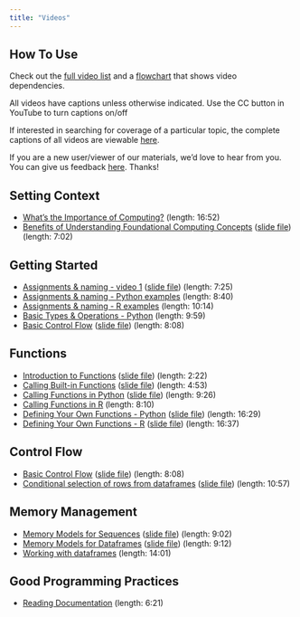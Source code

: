 ```yaml
---
title: "Videos"
---
```

## How To Use

Check out the [full video list](./guide.html) and a [flowchart](https://docs.google.com/drawings/d/1lD1CxMXV6G_83KfyaABuvqY-g2SodAKmKiVu3FFWMo8/edit?usp=sharing) that shows video dependencies.

All videos have captions unless otherwise indicated.  Use the CC button in YouTube to turn captions on/off

If interested in searching for coverage of a particular topic, the complete captions of all videos are viewable [here](https://docs.google.com/document/d/1Aj2NEE8PwzdjAXffKrh6OV3lafPbbTgQUC4FqYzBYcE/edit?usp=sharing).

If you are a new user/viewer of our materials, we'd love to hear from you.  You can give us feedback [here](https://forms.gle/HHepMjfNNZ1fFSwv5).  Thanks!

## Setting Context

- [What's the Importance of Computing?](https://youtu.be/LozdbWhe5-E) (length: 16:52)
- [Benefits of Understanding Foundational Computing Concepts](https://youtu.be/8_3XBp7p4HQ) ([slide file](gfx/Basics of Computing.pdf)) (length: 7:02)

## Getting Started

- [Assignments & naming - video 1](https://youtu.be/HGzkFGonGD4) ([slide file](gfx/AssignmentsAndNaming.pdf)) (length: 7:25)
- [Assignments & naming - Python examples](https://youtu.be/jWRvUSBgdik) (length: 8:40)
- [Assignments & naming - R examples](https://youtu.be/n8rDAk95Eu8) (length: 10:14)
- [Basic Types & Operations -  Python](https://youtu.be/8cDkz_f7nzk) (length: 9:59)
- [Basic Control Flow](https://youtu.be/kHIBVxOG2MA) ([slide file](gfx/BasicControlFlow.pdf)) (length: 8:08)

## Functions

- [Introduction to Functions](https://youtu.be/BKoZ0gl8lMo) ([slide file](gfx/Intro-to-Functions.pdf)) (length: 2:22)
- [Calling Built-in Functions](https://youtu.be/EJPIPWC8gm0) ([slide file](gfx/CallingBuiltInFunctions.pdf)) (length: 4:53)
<!--- [Calling Functions in Python](https://youtu.be/GN1fM_OHINE) -- this is version 1-->
- [Calling Functions in Python](https://youtu.be/8ja0Pz8CJ5o) ([slide file](gfx/CallingFunctionsInPython.pdf)) (length: 9:26) <!-- Version 2 -->
- [Calling Functions in R](https://youtu.be/XHjD4OKzbUs) (length: 8:10)
- [Defining Your Own Functions - Python](https://youtu.be/H2MJGme0OxE) ([slide file](gfx/WritingFunctionsInPython.pdf)) (length: 16:29)
- [Defining Your Own Functions - R](https://youtu.be/WtuiF1T0sXg) ([slide file](gfx/WritingFunctionsInR.pdf)) (length: 16:37)

## Control Flow

- [Basic Control Flow](https://youtu.be/kHIBVxOG2MA) ([slide file](gfx/BasicControlFlow.pdf)) (length: 8:08)
- [Conditional selection of rows from dataframes](https://youtu.be/oZDEJH3W6EM) ([slide file](gfx/ConditionalRowSelection.pdf)) (length: 10:57)

## Memory Management

- [Memory Models for Sequences](https://youtu.be/AM26uLNwP8A) ([slide file](gfx/SequenceMemoryModels.pdf)) (length: 9:02)
- [Memory Models for Dataframes](https://youtu.be/FJJUc0E8zTs) ([slide file](gfx/MemoryModelsForDataFrames.pdf)) (length: 9:12)
- [Working with dataframes](https://youtu.be/YsVvI8O8b3E) (length: 14:01)

## Good Programming Practices

- [Reading Documentation](https://youtu.be/IXerdgKCJDM) (length: 6:21)


